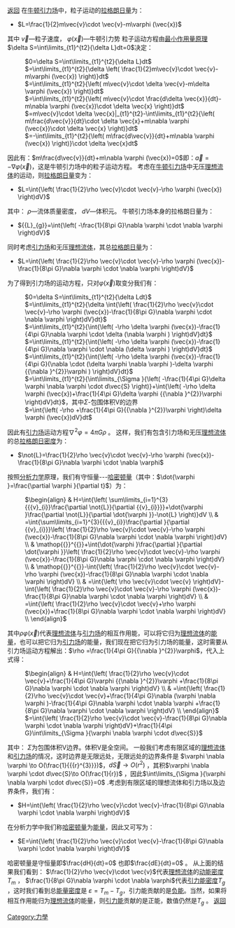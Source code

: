 {{multiple issues|
{{mergeto|愛因斯坦-嘉當理論}}
{{unreferenced|time=2011-07-04T08:19:10+00:00}}
{{Orphan|time=2016-12-17T04:58:21+00:00}}
}}
[[ECT理论|返回]]
在[[牛顿引力场|牛顿引力场]]中，粒子运动的[[拉格朗日量|拉格朗日量]]为：
*<math>L=\frac{1}{2}m\vec{v}\cdot \vec{v}-m\varphi (\vec{x})</math>
其中 <math>\vec{v}</math>—粒子速度， <math>\varphi (\vec{x})</math>—牛顿引力势
粒子运动方程由[[最小作用量原理|最小作用量原理]]<math>\delta S=\int\limits_{t1}^{t2}{\delta L}dt=0</math>决定：
: <math>0=\delta S=\int\limits_{t1}^{t2}{\delta L}dt</math>
: <math>=\int\limits_{t1}^{t2}{\delta \left( \frac{1}{2}m\vec{v}\cdot \vec{v}-m\varphi (\vec{x}) \right)}dt</math>
: <math>=\int\limits_{t1}^{t2}{\left( m\vec{v}\cdot \delta \vec{v}-m\delta \varphi (\vec{x}) \right)}dt</math>
: <math>=\int\limits_{t1}^{t2}{\left( m\vec{v}\cdot \frac{d\delta \vec{x}}{dt}-m\nabla \varphi (\vec{x})\cdot \delta \vec{x} \right)}dt</math>
: <math>=m\vec{v}\cdot \delta \vec{x}|_{t1}^{t2}-\int\limits_{t1}^{t2}{\left( m\frac{d\vec{v}}{dt}\cdot \delta \vec{x}+m\nabla \varphi (\vec{x})\cdot \delta \vec{x} \right)}dt</math>
: <math>=-\int\limits_{t1}^{t2}{\left( m\frac{d\vec{v}}{dt}+m\nabla \varphi (\vec{x}) \right)}\cdot \delta \vec{x}dt</math>
因此有：<math>m\frac{d\vec{v}}{dt}+m\nabla \varphi (\vec{x})=0</math>即：<math>\vec{a}=-\nabla \varphi (\vec{x})</math>，这是牛顿引力场中的粒子运动方程。
考虑在[[牛顿引力场|牛顿引力场]]中无压[[理想流体|理想流体]]的运动，则[[拉格朗日量|拉格朗日量]]变为：
*<math>L=\int{\left( \frac{1}{2}\rho \vec{v}\cdot \vec{v}-\rho \varphi (\vec{x}) \right)dV}</math>
其中： <math>\rho </math>—流体质量密度， <math>dV</math>—体积元。
牛顿引力场本身的拉格朗日量为：
*<math>{{L}_{g}}=\int{\left( -\frac{1}{8\pi G}\nabla \varphi \cdot \nabla \varphi  \right)dV}</math>
同时考虑[[引力场|引力场]]和无压[[理想流体|理想流体]]，其总[[拉格朗日量|拉格朗日量]]为：
*<math>L=\int{\left( \frac{1}{2}\rho \vec{v}\cdot \vec{v}-\rho \varphi (\vec{x})-\frac{1}{8\pi G}\nabla \varphi \cdot \nabla \varphi  \right)dV}</math>
为了得到引力场的运动方程，只对<math>\varphi (\vec{x})</math>取变分我们有：
: <math>0=\delta S=\int\limits_{t1}^{t2}{\delta Ldt}</math>
: <math>=\int\limits_{t1}^{t2}{\delta \int{\left( \frac{1}{2}\rho \vec{v}\cdot \vec{v}-\rho \varphi (\vec{x})-\frac{1}{8\pi G}\nabla \varphi \cdot \nabla \varphi  \right)dV}dt}</math>
: <math>=\int\limits_{t1}^{t2}{\int{\left( -\rho \delta \varphi (\vec{x})-\frac{1}{4\pi G}\nabla \varphi \cdot \delta (\nabla \varphi ) \right)dV}dt}</math>
: <math>=\int\limits_{t1}^{t2}{\int{\left( -\rho \delta \varphi (\vec{x})-\frac{1}{4\pi G}\nabla \varphi \cdot \nabla (\delta \varphi ) \right)dV}dt}</math>
: <math>=\int\limits_{t1}^{t2}{\int{\left( -\rho \delta \varphi (\vec{x})-\frac{1}{4\pi G}(\nabla \cdot (\delta \varphi \nabla \varphi )-\delta \varphi {{\nabla }^{2}}\varphi ) \right)dV}dt}</math>
: <math>=\int\limits_{t1}^{t2}{\int\limits_{\Sigma }{\left( -\frac{1}{4\pi G}\delta \varphi \nabla \varphi \cdot d\vec{S} \right)}+\int{\left( -\rho \delta \varphi (\vec{x})+\frac{1}{4\pi G}\delta \varphi {{\nabla }^{2}}\varphi  \right)dV}dt}</math>，其中<math>\Sigma </math>-包围体积V的边界
: <math>=\int{\left( -\rho +\frac{1}{4\pi G}{{\nabla }^{2}}\varphi  \right)\delta \varphi (\vec{x})dV}dt</math>
因此有[[引力场|引力场]]运动方程<math>{{\nabla }^{2}}\varphi =4\pi G\rho </math> 。
这样，我们有包含引力场和无压[[理想流体|理想流体]]的总[[拉格朗日密度|拉格朗日密度]]为：
*<math>\not{L}=\frac{1}{2}\rho \vec{v}\cdot \vec{v}-\rho \varphi (\vec{x})-\frac{1}{8\pi G}\nabla \varphi \cdot \nabla \varphi </math>
按照[[分析力学|分析力学]]原理，我们有守恒量---[[哈密顿量|哈密顿量]]（其中：<math>\dot{\varphi }=\frac{\partial \varphi }{\partial t}</math>）为：
: <math>\begin{align}
  & H=\int{\left( \sum\limits_{i=1}^{3}{{{v}_{i}}\frac{\partial \not{L}}{\partial {{v}_{i}}}}+\dot{\varphi }\frac{\partial \not{L}}{\partial \dot{\varphi }}-\not{L} \right)}dV \\ 
 & =\int{\sum\limits_{i=1}^{3}{{{v}_{i}}\frac{\partial }{\partial {{v}_{i}}}\left( \frac{1}{2}\rho \vec{v}\cdot \vec{v}-\rho \varphi (\vec{x})-\frac{1}{8\pi G}\nabla \varphi \cdot \nabla \varphi  \right)}dV} \\ 
 & \mathop{{}}^{{}}+\int{\dot{\varphi }\frac{\partial }{\partial \dot{\varphi }}\left( \frac{1}{2}\rho \vec{v}\cdot \vec{v}-\rho \varphi (\vec{x})-\frac{1}{8\pi G}\nabla \varphi \cdot \nabla \varphi  \right)dV} \\ 
 & \mathop{{}}^{{}}-\int{\left( \frac{1}{2}\rho \vec{v}\cdot \vec{v}-\rho \varphi (\vec{x})-\frac{1}{8\pi G}\nabla \varphi \cdot \nabla \varphi  \right)dV} \\ 
 & =\int{\left( \rho \vec{v}\cdot \vec{v} \right)dV}-\int{\left( \frac{1}{2}\rho \vec{v}\cdot \vec{v}-\rho \varphi (\vec{x})-\frac{1}{8\pi G}\nabla \varphi \cdot \nabla \varphi  \right)dV} \\ 
 & =\int{\left( \frac{1}{2}\rho \vec{v}\cdot \vec{v}+\rho \varphi (\vec{x})+\frac{1}{8\pi G}\nabla \varphi \cdot \nabla \varphi  \right)dV} \\ 
\end{align}</math>

其中<math>\rho \varphi (\vec{x})</math>代表[[理想流体|理想流体]]与[[引力场|引力场]]的相互作用能，可以将它归为[[理想流体|理想流体]]的[[能量|能量]]，也可以把它归为[[引力场|引力场]]的能量，我们现在把它归为引力场的能量，这时需要从引力场运动方程解出：<math>\rho =\frac{1}{4\pi G}{{\nabla }^{2}}\varphi </math>，代入上式得：
: <math>\begin{align}
  & H=\int{\left( \frac{1}{2}\rho \vec{v}\cdot \vec{v}+\frac{1}{4\pi G}\varphi {{\nabla }^{2}}\varphi +\frac{1}{8\pi G}\nabla \varphi \cdot \nabla \varphi  \right)dV} \\ 
 & =\int{\left( \frac{1}{2}\rho \vec{v}\cdot \vec{v}+\frac{1}{4\pi G}\nabla (\varphi \nabla \varphi )-\frac{1}{4\pi G}\nabla \varphi \cdot \nabla \varphi +\frac{1}{8\pi G}\nabla \varphi \cdot \nabla \varphi  \right)dV} \\ 
\end{align}</math>
: <math>=\int{\left( \frac{1}{2}\rho \vec{v}\cdot \vec{v}-\frac{1}{8\pi G}\nabla \varphi \cdot \nabla \varphi  \right)dV}+\frac{1}{4\pi G}\int\limits_{\Sigma }{\varphi \nabla \varphi \cdot d\vec{S}}</math>
其中： <math>\Sigma </math>为包围体积V边界。体积V是全空间。
一般我们考虑有限区域的[[理想流体|理想流体]]和[[引力场|引力场]]的情况，这时边界是无限远处，无限远处的边界条件是 <math>\varphi \nabla \varphi \to O(\frac{1}{{{r}^{3}}})</math>，<math>d\vec{S}\to O({{r}^{2}})</math> ，其积<math>\varphi \nabla \varphi \cdot d\vec{S}\to O(\frac{1}{r})</math> ，因此<math>\int\limits_{\Sigma }{\varphi \nabla \varphi \cdot d\vec{S}}=0</math> .考虑到有限区域的理想流体和引力场以及边界条件，我们有：
*<math>H=\int{\left( \frac{1}{2}\rho \vec{v}\cdot \vec{v}-\frac{1}{8\pi G}\nabla \varphi \cdot \nabla \varphi  \right)dV}</math>
在分析力学中我们称[[哈密顿量|哈密顿量]]为[[能量|能量]]，因此又可写为：
*<math>E=\int{\left( \frac{1}{2}\rho \vec{v}\cdot \vec{v}-\frac{1}{8\pi G}\nabla \varphi \cdot \nabla \varphi  \right)dV}</math>
哈密顿量是守恒量即<math>\frac{dH}{dt}=0</math> 也即<math>\frac{dE}{dt}=0</math> 。
从上面的结果我们看到： <math>\frac{1}{2}\rho \vec{v}\cdot \vec{v}</math>代表[[理想流体|理想流体]]的[[动能密度|动能密度]]<math>{{T}_{m}}</math> ， <math>\frac{1}{8\pi G}\nabla \varphi \cdot \nabla \varphi </math>代表[[引力能密度|引力能密度]]<math>{{T}_{g}}</math> ，这时我们看到总[[能量密度|能量密度]]是 <math>\varepsilon ={{T}_{m}}-{{T}_{g}}</math>，引力能贡献的是[[负能|负能]]。当然，如果将相互作用能归为[[理想流体|理想流体]]的能量，则[[引力能|引力能]]贡献的是正能，数值仍然是<math>{{T}_{g}}</math> 。
[[ECT理论|返回]]

[[Category:力學|Category:力學]]